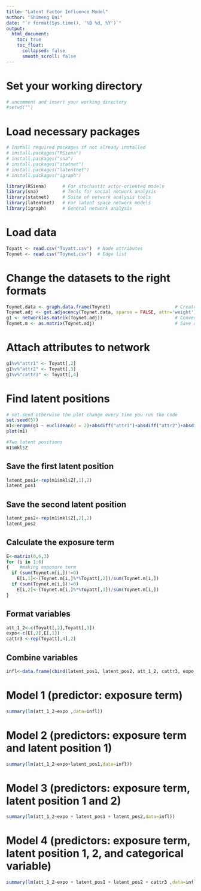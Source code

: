 ```yaml
---
title: "Latent Factor Influence Model"
author: "Shimeng Dai"
date: "`r format(Sys.time(), '%B %d, %Y')`"
output: 
  html_document:
    toc: true
    toc_float:
      collapsed: false
      smooth_scroll: false
---
```



# Set your working directory 

```r
# uncomment and insert your working directory
#setwd("")
```
 
# Load necessary packages 

```r

# Install required packages if not already installed
# install.packages("RSiena")
# install.packages("sna")
# install.packages("statnet")
# install.packages("latentnet")
# install.packages("igraph")

library(RSiena)      # For stochastic actor-oriented models
library(sna)         # Tools for social network analysis
library(statnet)     # Suite of network analysis tools
library(latentnet)   # For latent space network models
library(igraph)      # General network analysis

``` 


# Load data

```r
Toyatt <- read.csv("Toyatt.csv")  # Node attributes
Toynet <- read.csv("Toynet.csv")  # Edge list
```

# Change the datasets to the right formats

```r

Toynet.data <- graph.data.frame(Toynet)                        # Create igraph object from edge list
Toynet.adj <- get.adjacency(Toynet.data, sparse = FALSE, attr='weight')  # Create adjacency matrix
g1 <- network(as.matrix(Toynet.adj))                           # Convert adjacency matrix to network object (statnet)
Toynet.m <- as.matrix(Toynet.adj)                              # Save adjacency matrix for later calculations


```

# Attach attributes to network

```r
g1%v%"attr1" <- Toyatt[,2]
g1%v%"attr2" <- Toyatt[,3]
g1%v%"cattr3" <- Toyatt[,4]
```

# Find latent positions

```r
# set.seed otherwise the plot change every time you run the code
set.seed(57)
m1<-ergmm(g1 ~ euclidean(d = 2)+absdiff("attr1")+absdiff("attr2")+absdiff("cattr3"),control=ergmm.control(sample.size=5000,burnin=20000,interval=10,Z.delta=5))
plot(m1)
```

```r
#Two latent positions
m1$mkl$Z
```

## Save the first latent position

```r
latent_pos1<-rep(m1$mkl$Z[,1],2)
latent_pos1
```



## Save the second latent position

```r
latent_pos2<-rep(m1$mkl$Z[,2],2)
latent_pos2

```

## Calculate the exposure term

```r
E<-matrix(0,6,3)
for (i in 1:6)
{    #making exposure term
  if (sum(Toynet.m[i,])!=0)
    E[i,1]<-(Toynet.m[i,]%*%Toyatt[,2])/sum(Toynet.m[i,])
  if (sum(Toynet.m[i,])!=0)
    E[i,2]<-(Toynet.m[i,]%*%Toyatt[,3])/sum(Toynet.m[i,])
}
```

## Format variables

```r
att_1_2<-c(Toyatt[,2],Toyatt[,3])
expo<-c(E[,2],E[,1])
cattr3 <-rep(Toyatt[,4],2)
```

## Combine variables

```r
infl<-data.frame(cbind(latent_pos1, latent_pos2, att_1_2, cattr3, expo, rep(c(1:6),2),rep(c(1:2),each=6)))
```

# Model 1   (predictor: exposure term) 

```r
summary(lm(att_1_2~expo ,data=infl))

```

# Model 2   (predictors: exposure term and latent position 1)

```r
summary(lm(att_1_2~expo+latent_pos1,data=infl))
```

# Model 3   (predictors: exposure term, latent position 1 and 2)

```r
summary(lm(att_1_2~expo + latent_pos1 + latent_pos2,data=infl))
```

# Model 4   (predictors: exposure term, latent position 1, 2, and categorical variable)

```r
summary(lm(att_1_2~expo + latent_pos1 + latent_pos2 + cattr3 ,data=infl))
```